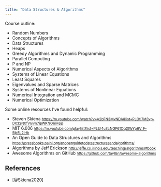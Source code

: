 ```yaml
---
title: "Data Structures & Algorithms"
---
```


Course outline: 

  - Random Numbers
  - Concepts of Algorithms 
  - Data Structures
  - Heaps 
  - Greedy Algorithms and Dynamic Programming
  - Parallel Computing 
  - P and NP
  - Numerical Aspects of Algorithms 
  - Systems of Linear Equations 
  - Least Squares
  - Eigenvalues and Sparse Matrices
  - Systems of Nonlinear Equations 
  - Numerical Integration and MCMC 
  - Numerical Optimization

Some online resources I've found helpful:

* Steven Skiena <small><https://m.youtube.com/watch?v=A2bFN3MyNDA&list=PLOtl7M3yp-DX32N0fVIyvn7ipWKNGmwpp></small>
* MIT 6.006
<small><https://m.youtube.com/playlist?list=PLUl4u3cNGP61Oq3tWYp6V_F-5jb5L2iHb></small>
* An Open Guide to Data Structures and Algorithms <small><https://pressbooks.palni.org/anopenguidetodatastructuresandalgorithms/></small>
* Algorithms by Jeff Erickson <small><http://jeffe.cs.illinois.edu/teaching/algorithms/#book></small>
* Awesome Algorithms on GitHub <small><https://github.com/tayllan/awesome-algorithms></small>

## References 

- [@Skiena2020]